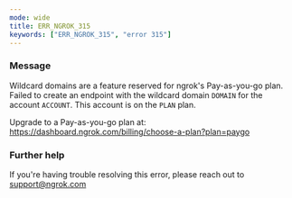 ```yaml
---
mode: wide
title: ERR_NGROK_315
keywords: ["ERR_NGROK_315", "error 315"]
---
```


### Message

Wildcard domains are a feature reserved for ngrok's Pay-as-you-go plan.
Failed to create an endpoint with the wildcard domain `DOMAIN` for the account `ACCOUNT`.
This account is on the `PLAN` plan.

Upgrade to a Pay-as-you-go plan at: https://dashboard.ngrok.com/billing/choose-a-plan?plan=paygo

### Further help

If you're having trouble resolving this error, please reach out to [support@ngrok.com](mailto:support@ngrok.com?subject=Help%20with%20ERR_NGROK_315)
